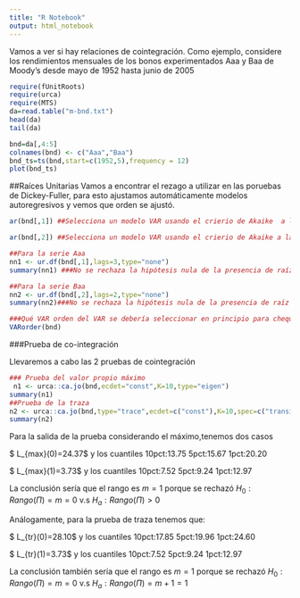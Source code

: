 ```yaml
---
title: "R Notebook"
output: html_notebook
---
```


Vamos a ver si hay relaciones de cointegración. Como ejemplo, considere los rendimientos mensuales de los bonos experimentados Aaa y Baa de Moody's desde mayo de 1952 hasta junio de 2005



```r
require(fUnitRoots)
require(urca)
require(MTS)
da=read.table("m-bnd.txt")
head(da)
tail(da)

bnd=da[,4:5]
colnames(bnd) <- c("Aaa","Baa")
bnd_ts=ts(bnd,start=c(1952,5),frequency = 12)
plot(bnd_ts)
```
##Raíces Unitarias
Vamos a encontrar el rezago a utilizar en las poruebas de Dickey-Fuller, para esto ajustamos automáticamente modelos autoregresivos y vemos que orden se ajustó.

```r
ar(bnd[,1]) ##Selecciona un modelo VAR usando el crierio de Akaike  a la serie Aaa

ar(bnd[,2]) ##Selecciona un modelo VAR usando el crierio de Akaike a la serie Baa

##Para la serie Aaa
nn1 <- ur.df(bnd[,1],lags=3,type="none")
summary(nn1) ###No se rechaza la hipótesis nula de la presencia de raíz unitaria

##Para la serie Baa
nn2 <- ur.df(bnd[,2],lags=2,type="none")
summary(nn2)###No se rechaza la hipótesis nula de la presencia de raíz unitaria

###Qué VAR orden del VAR se debería seleccionar en principio para chequear el rango de Co-integración?
VARorder(bnd)
```
###Prueba de co-integración

Llevaremos a cabo las 2 pruebas de cointegración

```r
### Prueba del valor propio máximo
 n1 <- urca::ca.jo(bnd,ecdet="const",K=10,type="eigen")
summary(n1)
##Prueba de la traza
n2 <- urca::ca.jo(bnd,type="trace",ecdet=c("const"),K=10,spec=c("transitory"))
summary(n2)
```
Para la salida de la prueba considerando el máximo,tenemos dos casos

$	L_{max}(0)=24.37$  y los cuantiles 10pct:13.75 5pct:15.67  1pct:20.20

$	L_{max}(1)=3.73$  y los cuantiles 10pct:7.52  5pct:9.24   1pct:12.97

La conclusión sería que el rango es $m=1$ porque se rechazó $H_0:Rango(\Pi)=m=0$ v.s $H_a:Rango(\Pi)>0$

Análogamente, para la prueba de traza tenemos que:

$	L_{tr}(0)=28.10$  y los cuantiles 10pct:17.85   5pct:19.96  1pct:24.60

$	L_{tr}(1)=3.73$  y los cuantiles 10pct:7.52  5pct:9.24   1pct:12.97

La conclusión también sería que el rango es $m=1$ porque se rechazó $H_0:Rango(\Pi)=m=0$ v.s $H_a:Rango(\Pi)=m+1=1$


